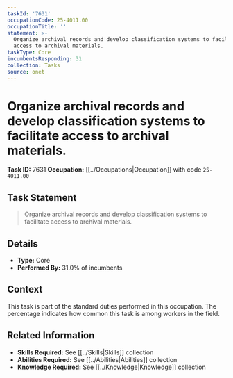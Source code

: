```yaml
---
taskId: '7631'
occupationCode: 25-4011.00
occupationTitle: ''
statement: >-
  Organize archival records and develop classification systems to facilitate
  access to archival materials.
taskType: Core
incumbentsResponding: 31
collection: Tasks
source: onet
---
```

# Organize archival records and develop classification systems to facilitate access to archival materials.

**Task ID:** 7631
**Occupation:** [[../Occupations|Occupation]] with code `25-4011.00`

## Task Statement

> Organize archival records and develop classification systems to facilitate access to archival materials.

## Details

- **Type:** Core
- **Performed By:** 31.0% of incumbents

## Context

This task is part of the standard duties performed in this occupation. The percentage indicates how common this task is among workers in the field.

## Related Information

- **Skills Required:** See [[../Skills|Skills]] collection
- **Abilities Required:** See [[../Abilities|Abilities]] collection
- **Knowledge Required:** See [[../Knowledge|Knowledge]] collection
